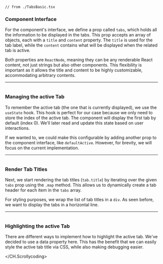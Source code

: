 
<Block>
  <CH.Scrollycoding>

```tsx focus=4:6
// from ./TabsBasic.tsx
```

### Component Interface

For the component's interface, we define a prop called `tabs`, which holds all the information
to be displayed in the tabs. This prop accepts an array of objects, each with a `title` and
`content` property. The `title` is used for the tab label, while the `content` contains what will
be displayed when the related tab is active.

Both properties are `ReactNode`, meaning they can be any renderable React content, not just
strings but also other components. This flexibility is important as it allows the title and
content to be highly customizable, accommodating arbitrary contents.

---

```tsx focus=9

```

### Managing the active Tab

To remember the active tab (the one that is currently displayed), we use the `useState` hook.
This hook is perfect for our case because we only need to store the index of the active tab. The
component will display the first tab by default (index 0). We'll later read and update this state
based on user interactions.

If we wanted to, we could make this configurable by adding another prop to the component interface,
like `defaultActive`. However, for brevity, we will focus on the current implementation.

---

```tsx focus=13:24

```

### Render Tab Titles

Next, we start rendering the tab titles (`tab.title`) by iterating over the given `tabs` prop using the `.map` method.
This allows us to dynamically create a tab header for each item in the `tabs` array.

For styling purposes, we wrap the list of tab titles in a `div`. As seen before, we want to display the tabs in a horizontal line.

---

```tsx focus=18

```

### Highlighting the active Tab

There are different ways to implement how to highlight the active tab. We've decided to use a data property here. This has the
benefit that we can easily style the active tab title via CSS, while also making debugging easier.

  </CH.Scrollycoding>
</Block>
